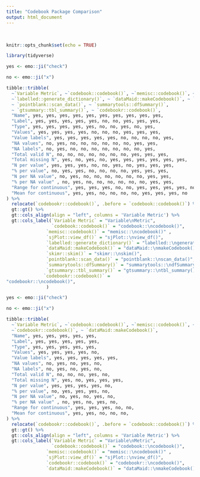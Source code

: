---
title: "Codebook Package Comparison"
output: html_document
---

<br>

```{r setup, include=FALSE}
knitr::opts_chunk$set(echo = TRUE)

library(tidyverse)

```

```{r, echo = FALSE}

yes <- emo::ji("check")

no <- emo::ji("x")

tibble::tribble(
  ~`Variable Metric`, ~`codebook::codebook()`, ~`memisc::codebook()`, ~`sjPlot::view_df()`,
  ~`labelled::generate_dictionary()`, ~ `dataMaid::makeCodebook()`, ~ `skimr::skim()`, 
  ~ `pointblank::scan_data()`, ~ `summarytools::dfSummary()`, 
  ~ `gtsummary::tbl_summary()`, ~ `codebookr::codebook()`,
  "Name", yes, yes, yes, yes, yes, yes, yes, yes, yes, yes,
  "Label", yes, yes, yes, yes, yes, no, no, yes, yes, yes,
  "Type", yes, yes, yes, yes, yes, no, no, yes, no, yes,
  "Values", yes, yes, yes, yes, no, no, no, yes, yes, yes,
  "Value labels", yes, yes, yes, yes, yes, no, no, no, no, yes,
  "NA values", no, yes, no, no, no, no, no, no, yes, yes,
  "NA labels", no, yes, no, no, no, no, no, no, no, yes,
  "Total valid N", no, no, no, no, no, no, no, yes, yes, yes,
  "Total missing N", yes, no, yes, no, yes, yes, yes, yes, yes, yes,
  "N per value", yes, yes, yes, no, no, yes, no, yes, yes, yes,
  "% per value", no, yes, yes, no, no, no, no, yes, yes, yes,
  "N per NA value", no, yes, no, no, no, no, no, no, yes, yes,
  "% per NA value" , no, yes, no, no, no, no, no, no, yes, yes,
  "Range for continuous", yes, yes, yes, no, no, yes, yes, yes, yes, no,
  "Mean for continuous", yes, yes, no, no, no, no, yes, yes, yes, no
) %>% 
  relocate(`codebookr::codebook()`, .before = `codebook::codebook()`) %>%
  gt::gt() %>%
  gt::cols_align(align = "left", columns = 'Variable Metric') %>%
  gt::cols_label(`Variable Metric` = "Variable\nMetric", 
                 `codebook::codebook()` = "codebook::\ncodebook()",
               `memisc::codebook()` = "memisc::\ncodebook()" , 
               `sjPlot::view_df()` = "sjPlot::\nview_df()", 
               `labelled::generate_dictionary()` = "labelled::\ngenerate_dictionary()",
               `dataMaid::makeCodebook()` = "dataMaid::\nmakeCodebook()",
               `skimr::skim()` = "skimr::\nskim()", 
               `pointblank::scan_data()` = "pointblank::\nscan_data()", 
               `summarytools::dfSummary()` = "summarytools::\ndfSummary()", 
               `gtsummary::tbl_summary()` = "gtsummary::\ntbl_summary()",
              `codebookr::codebook()` =
"codebookr::\ncodebook()", 
               )

```


```{r, eval = FALSE, include=FALSE, echo = FALSE}

yes <- emo::ji("check")

no <- emo::ji("x")

tibble::tribble(
  ~`Variable Metric`, ~`codebook::codebook()`, ~`memisc::codebook()`, ~`sjPlot::view_df()`,
  ~`codebookr::codebook()`, ~ `dataMaid::makeCodebook()`,
  "Name", yes, yes, yes, yes, yes,
  "Label", yes, yes, yes, yes, yes, 
  "Type", yes, yes, yes, yes, yes,
  "Values", yes, yes, yes, yes, no,
  "Value labels", yes, yes, yes, yes, yes,
  "NA values", no, yes, no, yes, no,
  "NA labels", no, yes, no, yes, no,
  "Total valid N", no, no, no, yes, no,
  "Total missing N", yes, no, yes, yes, yes,
  "N per value", yes, yes, yes, yes, no,
  "% per value", no, yes, yes, yes, no,
  "N per NA value", no, yes, no, yes, no,
  "% per NA value" , no, yes, no, yes, no,
  "Range for continuous", yes, yes, yes, no, no,
  "Mean for continuous", yes, yes, no, no, no,
) %>% 
  relocate(`codebookr::codebook()`, .before = `codebook::codebook()`) %>%
  gt::gt() %>%
  gt::cols_align(align = "left", columns = 'Variable Metric') %>%
  gt::cols_label(`Variable Metric` = "Variable\nMetric", 
                 `codebook::codebook()` = "codebook::\ncodebook()",
               `memisc::codebook()` = "memisc::\ncodebook()" , 
               `sjPlot::view_df()` = "sjPlot::\nview_df()", 
               `codebookr::codebook()` = "codebookr::\ncodebook()",
               `dataMaid::makeCodebook()` = "dataMaid::\nmakeCodebook()")

```
